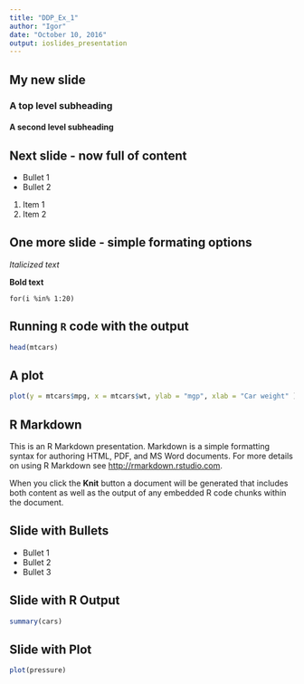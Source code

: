 ```yaml
---
title: "DDP_Ex_1"
author: "Igor"
date: "October 10, 2016"
output: ioslides_presentation
---
```



## My new slide

### A top level subheading 

#### A second level subheading

## Next slide - now full of content

- Bullet 1
- Bullet 2

1. Item 1
2. Item 2

## One more slide - simple formating options

*Italicized text*

**Bold text**

`for(i %in% 1:20)` 

## Running `R` code with the output

```r

head(mtcars)

```

## A plot

```r

plot(y = mtcars$mpg, x = mtcars$wt, ylab = "mgp", xlab = "Car weight" )

```


## R Markdown

This is an R Markdown presentation. Markdown is a simple formatting syntax for authoring HTML, PDF, and MS Word documents. For more details on using R Markdown see <http://rmarkdown.rstudio.com>.

When you click the **Knit** button a document will be generated that includes both content as well as the output of any embedded R code chunks within the document.

## Slide with Bullets

- Bullet 1
- Bullet 2
- Bullet 3

## Slide with R Output

```r
summary(cars)
```

## Slide with Plot

```r
plot(pressure)
```

